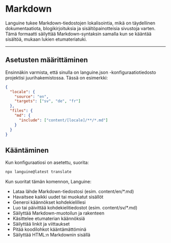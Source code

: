 # Markdown

Languine tukee Markdown-tiedostojen lokalisointia, mikä on täydellinen dokumentaatiota, blogikirjoituksia ja sisältöpainotteisia sivustoja varten. Tämä formaatti säilyttää Markdown-syntaksin samalla kun se kääntää sisältöä, mukaan lukien etumateriatuki.

---

## Asetusten määrittäminen

Ensinnäkin varmista, että sinulla on languine.json -konfiguraatiotiedosto projektisi juurihakemistossa. Tässä on esimerkki:

```json
{
  "locale": {
    "source": "en",
    "targets": ["sv", "de", "fr"]
  },
  "files": {
    "md": {
      "include": ["content/[locale]/**/*.md"]
    }
  }
}
```

## Kääntäminen

Kun konfiguraatiosi on asetettu, suorita:

```bash
npx languine@latest translate
```

Kun suoritat tämän komennon, Languine:

- Lataa lähde Markdown-tiedostosi (esim. content/en/*.md)
- Havaitsee kaikki uudet tai muokatut sisällöt
- Generoi käännökset kohdekielillesi
- Luo tai päivittää kohdekielitiedostot (esim. content/sv/*.md)
- Säilyttää Markdown-muotoilun ja rakenteen
- Käsittelee etumaterian käännöksiä
- Säilyttää linkit ja viittaukset
- Pitää koodilohkot kääntämättöminä
- Säilyttää HTML:n Markdownin sisällä
